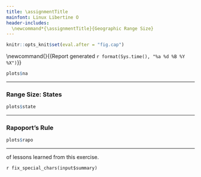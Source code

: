 ```yaml
---
title: \assignmentTitle
mainfont: Linux Libertine O
header-includes:
  \newcommand*{\assignmentTitle}{Geographic Range Size}
---
```


```r
knitr::opts_knit$set(eval.after = "fig.cap")
```

<!-- Have to be defined here so they can be used in LaTex header. -->
<!-- First page header -->
\newcommand{\stuName}{`r input$student_name`} 
<!-- Last page footer -->
\newcommand{\firstFancyfoot}{{\footnotesize Report generated `r format(Sys.time(), "%a %d %B %Y %X")`}}
\thispagestyle{first_page}

\subsection*{\assignmentTitle}

\subsubsection{Range Size: North America}


\begin{enumerate}
\begin{multicols}{2}
\item \label{na_predict} \textbf{What do you predict?} Considering all of North America, tell
whether you think most species in a closely related group of organisms (fishes, mussels, or crayfishes), will most species have small, moderate, or large range sizes?
            The North America data set has 126 watersheds. Consider 
            'small range size' to be fewer than 10-15 watersheds, 'large
            range size' to be more than 75, and 'moderate range size' 
            to be somewhere between. These are arbitrary cutoffs to get 
            you started. You may also predict some combination of the three
            options.

\textbf{You predicted} “`r fix_special_chars(input$predict_na)`”

\columnbreak

\item \textbf{Interpret the pattern.} Describe the pattern that you see in the histogram. Do most
species occur in most watersheds (large range size) or do most species
occur in just a few watersheds (small range size)? Or, is it some
combination of the two? Explain below how the observed
      result supports or falsifies your prediction from question~\ref{na_predict}.

\textbf{You explained} “`r fix_special_chars(input$na_result)`”
 
\end{multicols}

\end{enumerate}

```r
plots$na
```

***

### Range Size: States

\begin{enumerate}[resume]
\begin{multicols}{2}

\item \textbf{What do you predict?} What do you predict for the state level? Will most species have small, moderate, or large range sizes? 

\textbf{You predicted} “`r fix_special_chars(input$predict_state)`”

\columnbreak

\item \textbf{Describe and interpret the histograms.}  Do most
species occur in most watersheds (large range size) or do most species
occur in just a few watersheds (small range size)? Or, is it some
combination of the two?

\textbf{You explained} “`r fix_special_chars(input$state_result)`”

\end{multicols}
\end{enumerate}

```r
plots$state
```

***

### Rapoport's Rule

\begin{enumerate}[resume]
\begin{multicols}{2}

\item \textbf{What do you predict?} Consider these five states (from south to north): Alabama, Tennessee, Kentucky, Illinois, and Wisconsin. Do you think fishes, mussels, or crayfishes will follow Rapoport's Rule for range size and species richness from Alabama north to Wisconsin? It is okay for you to say that all, some, or none of these taxonomic groups will agree.  If you think only some taxa will
follow Rapoport's Rule, be sure to identify those taxa in your prediction.

\textbf{You predicted} “`r fix_special_chars(input$predict_rapo_five)`”

\columnbreak

\item \textbf{Do the results agree with your prediction? Be sure to consider
      range size from the state histograms and the species richness plots
      such as the one below. Explain.}


\textbf{You explained} “`r fix_special_chars(input$rapo_five_result)`”

\end{multicols}
\end{enumerate}

```r
plots$rapo
```


***
\textbf{Your summary} of lessons learned from this exercise.

`r fix_special_chars(input$summary)`

<!-- Time stamp the report -->
\thispagestyle{last_page}
